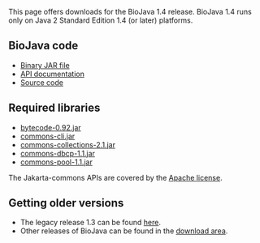 This page offers downloads for the BioJava 1.4 release. BioJava 1.4 runs only on Java 2 Standard Edition 1.4 (or later) platforms. 

== BioJava code ==

* [http://www.biojava.org/download/binaries/biojava-1.4.jar Binary JAR file] 
* [http://www.biojava.org/download/docs/biojava-docs-1.4.tar.gz API documentation] 
* [http://www.biojava.org/download/source/biojava-1.4.tar.gz Source code] 

== Required libraries ==

* [http://www.biojava.org/download/binaries/bytecode-0.92.jar bytecode-0.92.jar]
* [http://www.biojava.org/download/binaries/commons-cli.jar commons-cli.jar]
* [http://www.biojava.org/download/binaries/commons-collections-2.1.jar commons-collections-2.1.jar]
* [http://www.biojava.org/download/binaries/commons-dbcp-1.1.jar commons-dbcp-1.1.jar]
* [http://www.biojava.org/download/binaries/commons-pool-1.1.jar commons-pool-1.1.jar]

The Jakarta-commons APIs are covered by the [http://www.biojava.org/download/binaries/LICENSE.COMMONS Apache license]. 

== Getting older versions ==

* The legacy release 1.3 can be found [[BioJava:Download 1.3|here]].
* Other releases of BioJava can be found in the [http://www.biojava.org/download/ download area].
